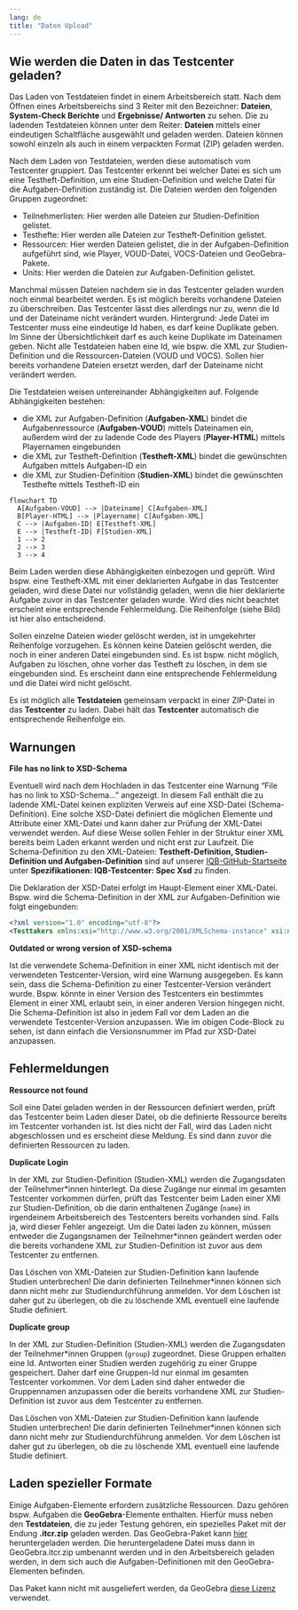 ```yaml
---
lang: de
title: "Daten Upload"
---
```


## Wie werden die Daten in das Testcenter geladen?

Das Laden von Testdateien findet in einem Arbeitsbereich statt. Nach dem Öffnen eines Arbeitsbereichs sind 3 Reiter mit den Bezeichner: **Dateien**, **System-Check Berichte** und **Ergebnisse/ Antworten** zu sehen. Die zu ladenden Testdateien können unter dem Reiter: **Dateien** mittels einer eindeutigen Schaltfläche ausgewählt und geladen werden. Dateien können sowohl einzeln als auch in einem verpackten Format (ZIP) geladen werden.

Nach dem Laden von Testdateien, werden diese automatisch vom Testcenter gruppiert. Das Testcenter erkennt bei welcher Datei es sich um eine Testheft-Definition, um eine Studien-Definition und welche Datei für die Aufgaben-Definition zuständig ist. Die Dateien werden den folgenden Gruppen zugeordnet:

* Teilnehmerlisten: Hier werden alle Dateien zur Studien-Definition gelistet.
* Testhefte: Hier werden alle Dateien zur Testheft-Definition gelistet.
* Ressourcen: Hier werden Dateien gelistet, die in der Aufgaben-Definition aufgeführt sind, wie Player, VOUD-Datei, VOCS-Dateien und GeoGebra-Pakete.
* Units: Hier werden die Dateien zur Aufgaben-Definition gelistet.

Manchmal müssen Dateien nachdem sie in das Testcenter geladen wurden noch einmal bearbeitet werden. Es ist möglich bereits vorhandene Dateien zu überschreiben. Das Testcenter lässt dies allerdings nur zu, wenn die Id und der Dateiname nicht verändert wurden. Hintergrund: Jede Datei im Testcenter muss eine eindeutige Id haben, es darf keine Duplikate geben. Im Sinne der Übersichtlichkeit darf es auch keine Duplikate im Dateinamen geben. Nicht alle Testdateien haben eine Id, wie bspw. die XML zur Studien-Definition und die Ressourcen-Dateien (VOUD und VOCS). Sollen hier bereits vorhandene Dateien ersetzt werden, darf der Dateiname nicht verändert werden.

Die Testdateien weisen untereinander Abhängigkeiten auf. Folgende Abhängigkeiten bestehen:

* die XML zur Aufgaben-Definition (**Aufgaben-XML**) bindet die Aufgabenressource (**Aufgaben-VOUD**) mittels Dateinamen ein, außerdem wird der zu ladende Code des Players (**Player-HTML**) mittels Playernamen eingebunden
* die XML zur Testheft-Definition (**Testheft-XML**) bindet die gewünschten Aufgaben mittels Aufgaben-ID ein
* die XML zur Studien-Definition (**Studien-XML**) bindet die gewünschten Testhefte mittels Testheft-ID ein

```mermaid
flowchart TD
  A[Aufgaben-VOUD] --> |Dateiname| C[Aufgaben-XML]
  B[Player-HTML] --> |Playername| C[Aufgaben-XML]
  C --> |Aufgaben-ID| E[Testheft-XML]
  E --> |Testheft-ID| F[Studien-XML]
  1 --> 2
  2 --> 3
  3 --> 4
```

Beim Laden werden diese Abhängigkeiten einbezogen und geprüft. Wird bspw. eine Testheft-XML mit einer deklarierten Aufgabe in das Testcenter geladen, wird diese Datei nur vollständig geladen, wenn die hier deklarierte Aufgabe zuvor in das Testcenter geladen wurde. Wird dies nicht beachtet erscheint eine entsprechende Fehlermeldung. Die Reihenfolge (siehe Bild) ist hier also entscheidend.

Sollen einzelne Dateien wieder gelöscht werden, ist in umgekehrter Reihenfolge vorzugehen. Es können keine Dateien gelöscht werden, die noch in einer anderen Datei eingebunden sind. Es ist bspw. nicht möglich, Aufgaben zu löschen, ohne vorher das Testheft zu löschen, in dem sie eingebunden sind. Es erscheint dann eine entsprechende Fehlermeldung und die Datei wird nicht gelöscht.

::: {.callout-tip}
Es ist möglich alle **Testdateien** gemeinsam verpackt in einer ZIP-Datei in das **Testcenter** zu laden. Dabei hält das **Testcenter** automatisch die entsprechende Reihenfolge ein.
:::

## Warnungen

**File has no link to XSD-Schema**

Eventuell wird nach dem Hochladen in das Testcenter eine Warnung "File has no link to XSD-Schema..." angezeigt. In diesem Fall enthält die zu ladende XML-Datei keinen expliziten Verweis auf eine XSD-Datei (Schema-Definition). Eine solche XSD-Datei definiert die möglichen Elemente und Attribute einer XML-Datei und kann daher zur Prüfung der XML-Datei verwendet werden. Auf diese Weise sollen Fehler in der Struktur einer XML bereits beim Laden erkannt werden und nicht erst zur Laufzeit. Die Schema-Definition zu den XML-Dateien: **Testheft-Definition, Studien-Definition und Aufgaben-Definition** sind auf unserer [IQB-GitHub-Startseite](https://iqb-berlin.github.io/) unter **Spezifikationen: IQB-Testcenter: Spec Xsd** zu finden.

Die Deklaration der XSD-Datei erfolgt im Haupt-Element einer XML-Datei. Bspw. wird die Schema-Definition in der XML zur Aufgaben-Definition wie folgt eingebunden:

```.xml
<?xml version="1.0" encoding="utf-8"?>
<Testtakers xmlns:xsi="http://www.w3.org/2001/XMLSchema-instance" xsi:noNamespaceSchemaLocation="https://raw.githubusercontent.com/iqb-berlin/testcenter/15.0.1/definitions/vo_Unit.xsd">

```
**Outdated or wrong version of XSD-schema**

Ist die verwendete Schema-Definition in einer XML nicht identisch mit der verwendeten Testcenter-Version, wird eine Warnung ausgegeben. Es kann sein, dass die Schema-Definition zu einer Testcenter-Version verändert wurde. Bspw. könnte in einer Version des Testcenters ein bestimmtes Element in einer XML erlaubt sein, in einer anderen Version hingegen nicht. Die Schema-Definition ist also in jedem Fall vor dem Laden an die verwendete Testcenter-Version anzupassen. Wie im obigen Code-Block zu sehen, ist dann einfach die Versionsnummer im Pfad zur XSD-Datei anzupassen.


## Fehlermeldungen

**Ressource not found**

Soll eine Datei geladen werden in der Ressourcen definiert werden, prüft das Testcenter beim Laden dieser Datei, ob die definierte Ressource bereits im Testcenter vorhanden ist. Ist dies nicht der Fall, wird das Laden nicht abgeschlossen und es erscheint diese Meldung. Es sind dann zuvor die definierten Ressourcen zu laden.

**Duplicate Login**

In der XML zur Studien-Definition (Studien-XML) werden die Zugangsdaten der Teilnehmer\*innen hinterlegt. Da diese Zugänge nur einmal im gesamten Testcenter vorkommen dürfen, prüft das Testcenter beim Laden einer XMl zur Studien-Definition, ob die darin enthaltenen Zugänge (`name`) in irgendeinem Arbeitsbereich des Testcenters bereits vorhanden sind. Falls ja, wird dieser Fehler angezeigt. Um die Datei laden zu können, müssen entweder die Zugangsnamen der Teilnehmer\*innen geändert werden oder die bereits vorhandene XML zur Studien-Definition ist zuvor aus dem Testcenter zu entfernen.

::: {.callout-important}
Das Löschen von XML-Dateien zur Studien-Definition kann laufende Studien unterbrechen! Die darin definierten Teilnehmer\*innen können sich dann nicht mehr zur Studiendurchführung anmelden. Vor dem Löschen ist daher gut zu überlegen, ob die zu löschende XML eventuell eine laufende Studie definiert.
:::

**Duplicate group**

In der XML zur Studien-Definition (Studien-XML) werden die Zugangsdaten der Teilnehmer\*innen Gruppen (`group`) zugeordnet. Diese Gruppen erhalten eine Id. Antworten einer Studien werden zugehörig zu einer Gruppe gespeichert. Daher darf eine Gruppen-Id nur einmal im gesamten Testcenter vorkommen. Vor dem Laden sind daher entweder die Gruppennamen anzupassen oder die bereits vorhandene XML zur Studien-Definition ist zuvor aus dem Testcenter zu entfernen.

::: {.callout-important}
Das Löschen von XML-Dateien zur Studien-Definition kann laufende Studien unterbrechen! Die darin definierten Teilnehmer\*innen können sich dann nicht mehr zur Studiendurchführung anmelden. Vor dem Löschen ist daher gut zu überlegen, ob die zu löschende XML eventuell eine laufende Studie definiert.
:::

## Laden spezieller Formate
Einige Aufgaben-Elemente erfordern zusätzliche Ressourcen. Dazu gehören bspw. Aufgaben die **GeoGebra**-Elemente enthalten. Hierfür muss neben den **Testdateien**, die zu jeder Testung gehören, ein spezielles Paket mit der Endung **.itcr.zip** geladen werden. 
Das GeoGebra-Paket kann [hier](https://download.geogebra.org/package/geogebra-math-apps-bundle) heruntergeladen werden. Die heruntergeladene Datei muss dann in GeoGebra.itcr.zip umbenannt werden und in den Arbeitsbereich geladen werden, in dem sich auch die Aufgaben-Definitionen mit den GeoGebra-Elementen befinden.

Das Paket kann nicht mit ausgeliefert werden, da GeoGebra [diese Lizenz](https://www.geogebra.org/license) verwendet.